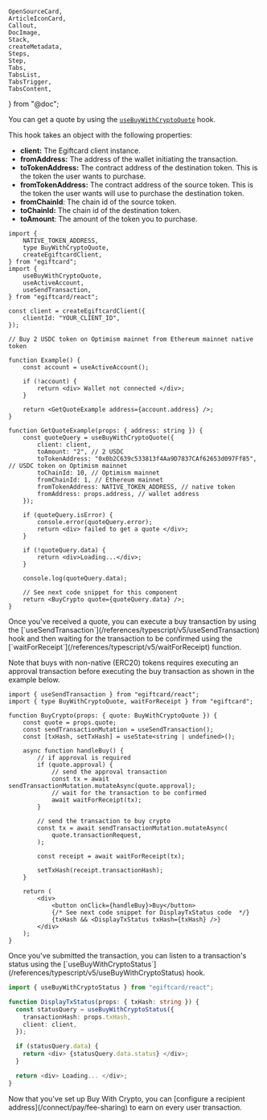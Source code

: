 	OpenSourceCard,
	ArticleIconCard,
	Callout,
	DocImage,
	Stack,
	createMetadata,
	Steps,
	Step,
	Tabs,
	TabsList,
	TabsTrigger,
	TabsContent,
} from "@doc";

<Steps>

<Step title="Get a Buy Quote">

You can get a quote by using the [`useBuyWithCryptoQuote`](/references/typescript/v5/useBuyWithCryptoQuote) hook.

This hook takes an object with the following properties:

- **client:** The Egiftcard client instance.
- **fromAddress:** The address of the wallet initiating the transaction.
- **toTokenAddress:** The contract address of the destination token. This is the token the user wants to purchase.
- **fromTokenAddress:** The contract address of the source token. This is the token the user wants will use to purchase the destination token.
- **fromChainId**: The chain id of the source token.
- **toChainId:** The chain id of the destination token.
- **toAmount**: The amount of the token you to purchase.

```tsx
import {
	NATIVE_TOKEN_ADDRESS,
	type BuyWithCryptoQuote,
	createEgiftcardClient,
} from "egiftcard";
import {
	useBuyWithCryptoQuote,
	useActiveAccount,
	useSendTransaction,
} from "egiftcard/react";

const client = createEgiftcardClient({
	clientId: "YOUR_CLIENT_ID",
});

// Buy 2 USDC token on Optimism mainnet from Ethereum mainnet native token

function Example() {
	const account = useActiveAccount();

	if (!account) {
		return <div> Wallet not connected </div>;
	}

	return <GetQuoteExample address={account.address} />;
}

function GetQuoteExample(props: { address: string }) {
	const quoteQuery = useBuyWithCryptoQuote({
		client: client,
		toAmount: "2", // 2 USDC
		toTokenAddress: "0x0b2C639c533813f4Aa9D7837CAf62653d097Ff85", // USDC token on Optimism mainnet
		toChainId: 10, // Optimism mainnet
		fromChainId: 1, // Ethereum mainnet
		fromTokenAddress: NATIVE_TOKEN_ADDRESS, // native token
		fromAddress: props.address, // wallet address
	});

	if (quoteQuery.isError) {
		console.error(quoteQuery.error);
		return <div> failed to get a quote </div>;
	}

	if (!quoteQuery.data) {
		return <div>Loading...</div>;
	}

	console.log(quoteQuery.data);

	// See next code snippet for this component
	return <BuyCrypto quote={quoteQuery.data} />;
}
```

</Step>

<Step title="Send a Transaction">
Once you've received a quote, you can execute a buy transaction by using the [`useSendTransaction`](/references/typescript/v5/useSendTransaction) hook and then waiting for the transaction to be confirmed using the [`waitForReceipt`](/references/typescript/v5/waitForReceipt) function.

Note that buys with non-native (ERC20) tokens requires executing an approval transaction before executing the buy transaction as shown in the example below.

```tsx
import { useSendTransaction } from "egiftcard/react";
import { type BuyWithCryptoQuote, waitForReceipt } from "egiftcard";

function BuyCrypto(props: { quote: BuyWithCryptoQuote }) {
	const quote = props.quote;
	const sendTransactionMutation = useSendTransaction();
	const [txHash, setTxHash] = useState<string | undefined>();

	async function handleBuy() {
		// if approval is required
		if (quote.approval) {
			// send the approval transaction
			const tx = await sendTransactionMutation.mutateAsync(quote.approval);
			// wait for the transaction to be confirmed
			await waitForReceipt(tx);
		}

		// send the transaction to buy crypto
		const tx = await sendTransactionMutation.mutateAsync(
			quote.transactionRequest,
		);

		const receipt = await waitForReceipt(tx);

		setTxHash(receipt.transactionHash);
	}

	return (
		<div>
			<button onClick={handleBuy}>Buy</button>
			{/* See next code snippet for DisplayTxStatus code  */}
			{txHash && <DisplayTxStatus txHash={txHash} />}
		</div>
	);
}
```

</Step>

<Step title="Listening to Transaction Status">
Once you've submitted the transaction, you can listen to a transaction's status using the [`useBuyWithCryptoStatus`](/references/typescript/v5/useBuyWithCryptoStatus) hook.

```ts
import { useBuyWithCryptoStatus } from "egiftcard/react";

function DisplayTxStatus(props: { txHash: string }) {
  const statusQuery = useBuyWithCryptoStatus({
    transactionHash: props.txHash,
    client: client,
  });

  if (statusQuery.data) {
    return <div> {statusQuery.data.status} </div>;
  }

  return <div> Loading... </div>;
}

```

</Step>

<Step title="Set Up Fee Sharing">
	Now that you've set up Buy With Crypto, you can [configure a recipient
	address](/connect/pay/fee-sharing) to earn on every user transaction.
</Step>

</Steps>
